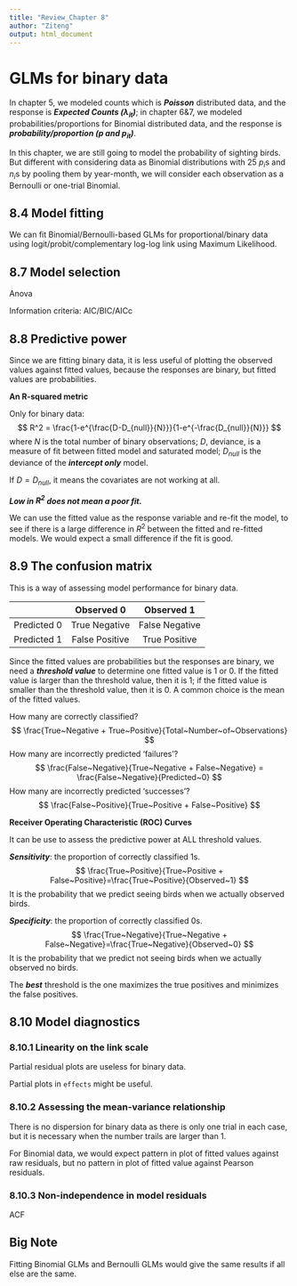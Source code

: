 ```yaml
---
title: "Review_Chapter 8"
author: "Ziteng"
output: html_document
---
```


# GLMs for binary data

In chapter 5, we modeled counts which is ***Poisson*** distributed data, and the response is ***Expected Counts ($\lambda_{it}$)***; in chapter 6&7, we modeled probabilities/proportions for Binomial distributed data, and the response is ***probability/proportion ($p$ and $p_{it}$)***. 

In this chapter, we are still going to model the probability of sighting birds. But different with considering data as Binomial distributions with 25 $p_i$s and $n_i$s by pooling them by year-month, we will consider each observation as a Bernoulli or one-trial Binomial.

## 8.4 Model fitting

We can fit Binomial/Bernoulli-based GLMs for proportional/binary data using logit/probit/complementary log-log link using Maximum Likelihood.

## 8.7 Model selection

Anova

Information criteria: AIC/BIC/AICc

## 8.8 Predictive power

Since we are fitting binary data, it is less useful of plotting the observed values against fitted values, because the responses are binary, but fitted values are probabilities.

**An R-squared metric**

Only for binary data:
$$
R^2 = \frac{1-e^{\frac{D-D_{null}}{N}}}{1-e^{-\frac{D_{null}}{N}}}
$$
where $N$ is the total number of binary observations; $D$, deviance, is a measure of fit between fitted model and saturated model; $D_{null}$ is the deviance of the ***intercept only*** model.

If $D=D_{null}$, it means the covariates are not working at all.

***Low in $R^2$ does not mean a poor fit.***

We can use the fitted value as the response variable and re-fit the model, to see if there is a large difference in $R^2$ between the fitted and re-fitted models. 
We would expect a small difference if the fit is good.

## 8.9 The confusion matrix

This is a way of assessing model performance for binary data.

|             |   Observed 0   |   Observed 1   |
|:-----------:|:--------------:|:--------------:|
|Predicted 0  |  True Negative |  False Negative|
|Predicted 1  |  False Positive|  True Positive |

Since the fitted values are probabilities but the responses are binary, we need a ***threshold value*** to determine one fitted value is 1 or 0. If the fitted value is larger than the threshold value, then it is 1; if the fitted value is smaller than the threshold value, then it is 0.
A common choice is the mean of the fitted values.

How many are correctly classified?
$$
\frac{True~Negative + True~Positive}{Total~Number~of~Observations}
$$
How many are incorrectly predicted 'failures'?
$$
\frac{False~Negative}{True~Negative + False~Negative} = \frac{False~Negative}{Predicted~0}
$$
How many are incorrectly predicted 'successes'?
$$
\frac{False~Positive}{True~Positive + False~Positive}
$$

**Receiver Operating Characteristic (ROC) Curves**

It can be use to assess the predictive power at ALL threshold values.

***Sensitivity***: the proportion of correctly classified 1s.
$$
\frac{True~Positive}{True~Positive + False~Positive}=\frac{True~Positive}{Observed~1}
$$
It is the probability that we predict seeing birds when we actually observed birds.

***Specificity***: the proportion of correctly classified 0s.
$$
\frac{True~Negative}{True~Negative + False~Negative}=\frac{True~Negative}{Observed~0}
$$
It is the probability that we predict not seeing birds when we actually observed no birds.

The ***best*** threshold is the one maximizes the true positives and minimizes the false positives.


## 8.10 Model diagnostics

### 8.10.1 Linearity on the link scale

Partial residual plots are useless for binary data.

Partial plots in `effects` might be useful.

### 8.10.2 Assessing the mean-variance relationship

There is no dispersion for binary data as there is only one trial in each case, but it is necessary when the number trails are larger than 1.

For Binomial data, we would expect pattern in plot of fitted values against raw residuals, but no pattern in plot of fitted value against Pearson residuals.

### 8.10.3 Non-independence in model residuals

ACF



## Big Note

Fitting Binomial GLMs and Bernoulli GLMs would give the same results if all else are the same.









